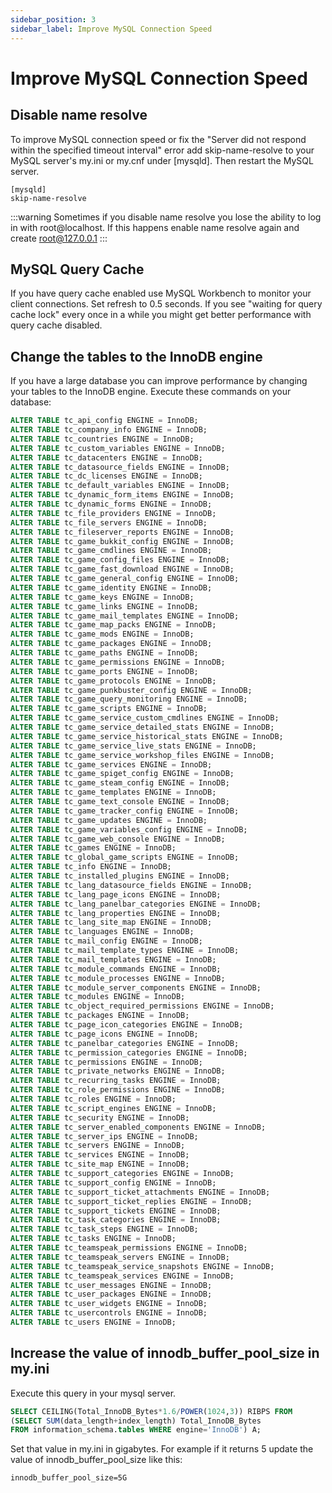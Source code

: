 ```yaml
---
sidebar_position: 3
sidebar_label: Improve MySQL Connection Speed
---
```


# Improve MySQL Connection Speed

## Disable name resolve

To improve MySQL connection speed or fix the "Server did not respond within the specified timeout interval" error add skip-name-resolve to your MySQL server's my.ini or my.cnf under [mysqld]. Then restart the MySQL server.

```
[mysqld]
skip-name-resolve
```

:::warning
Sometimes if you disable name resolve you lose the ability to log in with root@localhost. If this happens enable name resolve again and create root@127.0.0.1
:::

## MySQL Query Cache

If you have query cache enabled use MySQL Workbench to monitor your client connections. Set refresh to 0.5 seconds. If you see "waiting for query cache lock" every once in a while you might get better performance with query cache disabled.

## Change the tables to the InnoDB engine

If you have a large database you can improve performance by changing your tables to the InnoDB engine. Execute these commands on your database:

```sql
ALTER TABLE tc_api_config ENGINE = InnoDB;
ALTER TABLE tc_company_info ENGINE = InnoDB;
ALTER TABLE tc_countries ENGINE = InnoDB;
ALTER TABLE tc_custom_variables ENGINE = InnoDB;
ALTER TABLE tc_datacenters ENGINE = InnoDB;
ALTER TABLE tc_datasource_fields ENGINE = InnoDB;
ALTER TABLE tc_dc_licenses ENGINE = InnoDB;
ALTER TABLE tc_default_variables ENGINE = InnoDB;
ALTER TABLE tc_dynamic_form_items ENGINE = InnoDB;
ALTER TABLE tc_dynamic_forms ENGINE = InnoDB;
ALTER TABLE tc_file_providers ENGINE = InnoDB;
ALTER TABLE tc_file_servers ENGINE = InnoDB;
ALTER TABLE tc_fileserver_reports ENGINE = InnoDB;
ALTER TABLE tc_game_bukkit_config ENGINE = InnoDB;
ALTER TABLE tc_game_cmdlines ENGINE = InnoDB;
ALTER TABLE tc_game_config_files ENGINE = InnoDB;
ALTER TABLE tc_game_fast_download ENGINE = InnoDB;
ALTER TABLE tc_game_general_config ENGINE = InnoDB;
ALTER TABLE tc_game_identity ENGINE = InnoDB;
ALTER TABLE tc_game_keys ENGINE = InnoDB;
ALTER TABLE tc_game_links ENGINE = InnoDB;
ALTER TABLE tc_game_mail_templates ENGINE = InnoDB;
ALTER TABLE tc_game_map_packs ENGINE = InnoDB;
ALTER TABLE tc_game_mods ENGINE = InnoDB;
ALTER TABLE tc_game_packages ENGINE = InnoDB;
ALTER TABLE tc_game_paths ENGINE = InnoDB;
ALTER TABLE tc_game_permissions ENGINE = InnoDB;
ALTER TABLE tc_game_ports ENGINE = InnoDB;
ALTER TABLE tc_game_protocols ENGINE = InnoDB;
ALTER TABLE tc_game_punkbuster_config ENGINE = InnoDB;
ALTER TABLE tc_game_query_monitoring ENGINE = InnoDB;
ALTER TABLE tc_game_scripts ENGINE = InnoDB;
ALTER TABLE tc_game_service_custom_cmdlines ENGINE = InnoDB;
ALTER TABLE tc_game_service_detailed_stats ENGINE = InnoDB;
ALTER TABLE tc_game_service_historical_stats ENGINE = InnoDB;
ALTER TABLE tc_game_service_live_stats ENGINE = InnoDB;
ALTER TABLE tc_game_service_workshop_files ENGINE = InnoDB;
ALTER TABLE tc_game_services ENGINE = InnoDB;
ALTER TABLE tc_game_spiget_config ENGINE = InnoDB;
ALTER TABLE tc_game_steam_config ENGINE = InnoDB;
ALTER TABLE tc_game_templates ENGINE = InnoDB;
ALTER TABLE tc_game_text_console ENGINE = InnoDB;
ALTER TABLE tc_game_tracker_config ENGINE = InnoDB;
ALTER TABLE tc_game_updates ENGINE = InnoDB;
ALTER TABLE tc_game_variables_config ENGINE = InnoDB;
ALTER TABLE tc_game_web_console ENGINE = InnoDB;
ALTER TABLE tc_games ENGINE = InnoDB;
ALTER TABLE tc_global_game_scripts ENGINE = InnoDB;
ALTER TABLE tc_info ENGINE = InnoDB;
ALTER TABLE tc_installed_plugins ENGINE = InnoDB;
ALTER TABLE tc_lang_datasource_fields ENGINE = InnoDB;
ALTER TABLE tc_lang_page_icons ENGINE = InnoDB;
ALTER TABLE tc_lang_panelbar_categories ENGINE = InnoDB;
ALTER TABLE tc_lang_properties ENGINE = InnoDB;
ALTER TABLE tc_lang_site_map ENGINE = InnoDB;
ALTER TABLE tc_languages ENGINE = InnoDB;
ALTER TABLE tc_mail_config ENGINE = InnoDB;
ALTER TABLE tc_mail_template_types ENGINE = InnoDB;
ALTER TABLE tc_mail_templates ENGINE = InnoDB;
ALTER TABLE tc_module_commands ENGINE = InnoDB;
ALTER TABLE tc_module_processes ENGINE = InnoDB;
ALTER TABLE tc_module_server_components ENGINE = InnoDB;
ALTER TABLE tc_modules ENGINE = InnoDB;
ALTER TABLE tc_object_required_permissions ENGINE = InnoDB;
ALTER TABLE tc_packages ENGINE = InnoDB;
ALTER TABLE tc_page_icon_categories ENGINE = InnoDB;
ALTER TABLE tc_page_icons ENGINE = InnoDB;
ALTER TABLE tc_panelbar_categories ENGINE = InnoDB;
ALTER TABLE tc_permission_categories ENGINE = InnoDB;
ALTER TABLE tc_permissions ENGINE = InnoDB;
ALTER TABLE tc_private_networks ENGINE = InnoDB;
ALTER TABLE tc_recurring_tasks ENGINE = InnoDB;
ALTER TABLE tc_role_permissions ENGINE = InnoDB;
ALTER TABLE tc_roles ENGINE = InnoDB;
ALTER TABLE tc_script_engines ENGINE = InnoDB;
ALTER TABLE tc_security ENGINE = InnoDB;
ALTER TABLE tc_server_enabled_components ENGINE = InnoDB;
ALTER TABLE tc_server_ips ENGINE = InnoDB;
ALTER TABLE tc_servers ENGINE = InnoDB;
ALTER TABLE tc_services ENGINE = InnoDB;
ALTER TABLE tc_site_map ENGINE = InnoDB;
ALTER TABLE tc_support_categories ENGINE = InnoDB;
ALTER TABLE tc_support_config ENGINE = InnoDB;
ALTER TABLE tc_support_ticket_attachments ENGINE = InnoDB;
ALTER TABLE tc_support_ticket_replies ENGINE = InnoDB;
ALTER TABLE tc_support_tickets ENGINE = InnoDB;
ALTER TABLE tc_task_categories ENGINE = InnoDB;
ALTER TABLE tc_task_steps ENGINE = InnoDB;
ALTER TABLE tc_tasks ENGINE = InnoDB;
ALTER TABLE tc_teamspeak_permissions ENGINE = InnoDB;
ALTER TABLE tc_teamspeak_servers ENGINE = InnoDB;
ALTER TABLE tc_teamspeak_service_snapshots ENGINE = InnoDB;
ALTER TABLE tc_teamspeak_services ENGINE = InnoDB;
ALTER TABLE tc_user_messages ENGINE = InnoDB;
ALTER TABLE tc_user_packages ENGINE = InnoDB;
ALTER TABLE tc_user_widgets ENGINE = InnoDB;
ALTER TABLE tc_usercontrols ENGINE = InnoDB;
ALTER TABLE tc_users ENGINE = InnoDB;
```

## Increase the value of innodb_buffer_pool_size in my.ini
Execute this query in your mysql server.

```sql
SELECT CEILING(Total_InnoDB_Bytes*1.6/POWER(1024,3)) RIBPS FROM
(SELECT SUM(data_length+index_length) Total_InnoDB_Bytes
FROM information_schema.tables WHERE engine='InnoDB') A;
```

Set that value in my.ini in gigabytes. For example if it returns 5 update the value of innodb_buffer_pool_size like this:

```
innodb_buffer_pool_size=5G
```